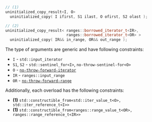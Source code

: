 ```cpp
// (1)
uninitialized_copy_result<I, O>
  uninitialized_copy( I ifirst, S1 ilast, O ofirst, S2 olast );

// (2)
uninitialized_copy_result< ranges::borrowed_iterator_t<IR>,
                           ranges::borrowed_iterator_t<OR> >
  uninitialized_copy( IR&& in_range, OR&& out_range );
```

The type of arguments are generic and have following constraints:
- `I` - `std::input_iterator`
- `S1`, `S2` - `std::sentinel_for<I>`, `no-throw-sentinel-for<O>`
- `O` - [`no-throw-forward-iterator`](#)
- `IR` - `ranges::input_range`
- `OR` - [`no-throw-forward-range`](#)

Additionally, each overload has the following constraints:
- **(1)** `std::constructible_from<std::iter_value_t<O>, std::iter_reference_t<I>>`
- **(1)** `std::constructible_from<ranges::range_value_t<OR>, ranges::range_reference_t<IR>>`


